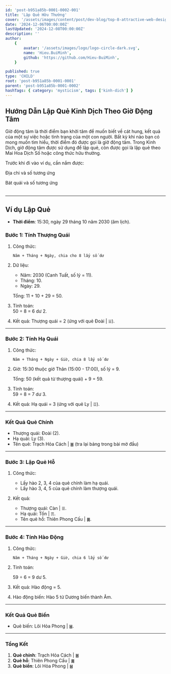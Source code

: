 ```yaml
---
id: 'post-b951a85b-0001-0002-001'
title: 'Lập Quẻ Hữu Thường'
cover: '/assets/images/content/post/dev-blog/top-8-attractive-web-design-websites/cover.png'
date: '2024-12-06T00:00:00Z'
lastUpdated: '2024-12-08T00:00:00Z'
description: ''
author:
    {
        avatar: '/assets/images/logo/logo-circle-dark.svg',
        name: 'Hieu.BuiMinh',
        github: 'https://github.com/Hieu-BuiMinh',
    }

published: true
type: 'CHILD'
root: 'post-b951a85b-0001-0001'
parent: 'post-b951a85b-0001-0002'
hashTags: { category: 'mysticism', tags: ['kinh-dich'] }
---
```


## Hướng Dẫn Lập Quẻ Kinh Dịch Theo Giờ Động Tâm

Giờ động tâm là thời điểm bạn khởi tâm để muốn biết về cát hung, kết quả của một sự việc hoặc tình trạng của một con người. Bất kỳ khi nào bạn có mong muốn tìm hiểu, thời điểm đó được gọi là giờ động tâm. Trong Kinh Dịch, giờ động tâm được sử dụng để lập quẻ, còn được gọi là lập quẻ theo Mai Hoa Dịch Số hoặc công thức hữu thường.

Trước khi đi vào ví dụ, cần nắm được:

<span className="text-sm block w-full text-center">Địa chi và số tương ứng</span>

<Table
	headers={['Địa chi', 'Tý', 'Sửu', 'Dần', 'Mão', 'Thìn', 'Tị', 'Ngọ', 'Mùi', 'Thân', 'Dậu', 'Tuất', 'Hợi']}
	rows={[
		['Số', '1', '2', '3', '5', '5', '6', '7', '8', '9', '10', '11', '12'],
		[
			'Giờ',
			'11h-01h',
			'01h-03h',
			'03h-05h',
			'05h-07h',
			'07h-09h',
			'09h-11h',
			'11h-13h',
			'13h-15h',
			'15h-17h',
			'17h-19h',
			'19h-21h',
			'21h-23h',
		],
	]}
/>

<span className="text-sm block w-full text-center">Bát quái và số tương ứng</span>
<Table
	headers={['Quẻ', '☰', '☱', '☲', '☳', '☴', '☵', '☶', '☷']}
	rows={[
		['Tên', 'Càn', 'Đoài', 'Ly', 'Chấn', 'Tốn', 'Khảm', 'Cấn', 'Khôn'],
		['Số', '9-1', '2', '3', '5', '5', '6', '7', '8-0'],
	]}
/>

---

## Ví dụ Lập Quẻ

-   **Thời điểm**: 15:30, ngày 29 tháng 10 năm 2030 (âm lịch).

### Bước 1: Tính Thượng Quái

1. Công thức:

    `Năm + Tháng + Ngày, chia cho 8 lấy số dư`

2. Dữ liệu:

    - Năm: 2030 (Canh Tuất, số lý = 11).
    - Tháng: 10.
    - Ngày: 29.

    Tổng: 11 + 10 + 29 = 50.

3. Tính toán:  
   50 ÷ 8 = 6 dư 2.

4. Kết quả: Thượng quái = 2 (ứng với quẻ Đoài | `☱`).

---

### Bước 2: Tính Hạ Quái

1. Công thức:

    `Năm + Tháng + Ngày + Giờ, chia 8 lấy số dư`

2. Giờ: 15:30 thuộc giờ Thân (15:00 - 17:00), số lý = 9.

    Tổng: 50 (kết quả từ thượng quái) + 9 = 59.

3. Tính toán:  
   59 ÷ 8 = 7 dư 3.

4. Kết quả: Hạ quái = 3 (ứng với quẻ Ly | `☲`).

---

### Kết Quả Quẻ Chính

-   Thượng quái: Đoài (2).
-   Hạ quái: Ly (3).
-   Tên quẻ: Trạch Hỏa Cách | `䷰` (tra lại bảng trong bài mờ đầu)

---

### Bước 3: Lập Quẻ Hỗ

1. Công thức:

    - Lấy hào 2, 3, 4 của quẻ chính làm hạ quái.
    - Lấy hào 3, 4, 5 của quẻ chính làm thượng quái.

2. Kết quả:
    - Thượng quái: Càn | `☰`.
    - Hạ quái: Tốn | `☴`.
    - Tên quẻ hỗ: Thiên Phong Cấu | `䷫`.

---

### Bước 4: Tính Hào Động

1. Công thức:

    `Năm + Tháng + Ngày + Giờ, chia 6 lấy số dư`

2. Tính toán:

    59 ÷ 6 = 9 dư 5.

3. Kết quả: Hào động = 5.

4. Hào động biến: Hào 5 từ Dương biến thành Âm.

---

### Kết Quả Quẻ Biến

-   Quẻ biến: Lôi Hỏa Phong | `䷶`.

---

### Tổng Kết

1. **Quẻ chính**: Trạch Hỏa Cách | `䷰`
2. **Quẻ hỗ**: Thiên Phong Cấu | `䷫`
3. **Quẻ biến**: Lôi Hỏa Phong | `䷶`

